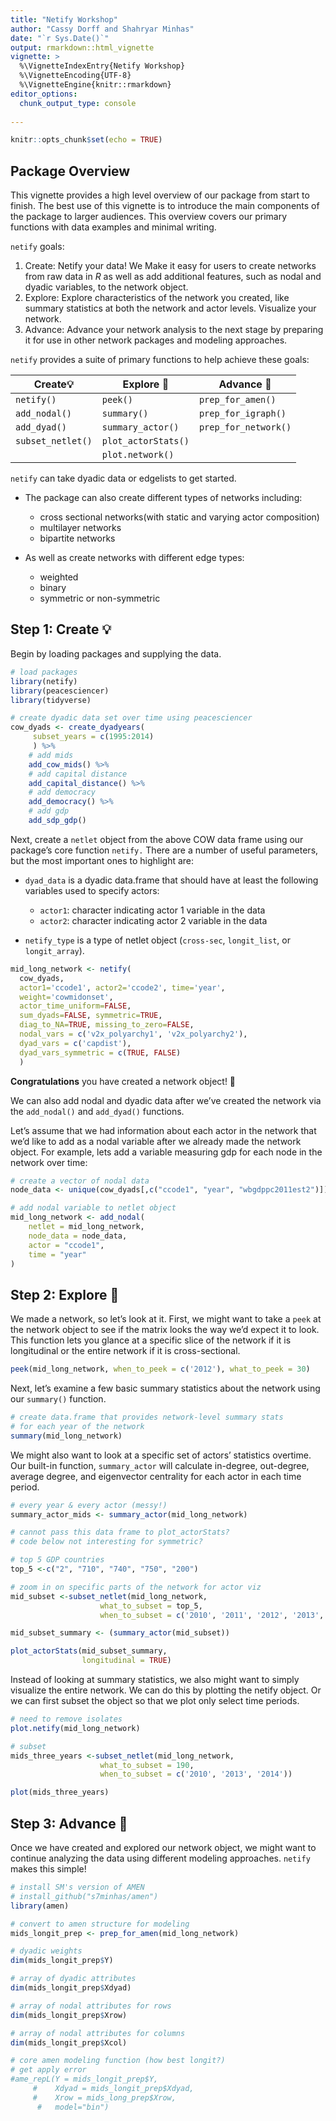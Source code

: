 ```yaml
---
title: "Netify Workshop"
author: "Cassy Dorff and Shahryar Minhas"
date: "`r Sys.Date()`"
output: rmarkdown::html_vignette
vignette: >
  %\VignetteIndexEntry{Netify Workshop}
  %\VignetteEncoding{UTF-8}
  %\VignetteEngine{knitr::rmarkdown}
editor_options:
  chunk_output_type: console
  
---
```


```r
knitr::opts_chunk$set(echo = TRUE)
```

##  Package Overview 

This vignette provides a high level overview of our package from start to finish. The best use of this vignette is to introduce the main components of the package to larger audiences. This overview covers our primary functions with data examples and minimal writing. 

`netify` goals: 

  (1) Create: Netify your data! We Make it easy for users to create networks from raw data in $R$ as well as add additional features, such as nodal and dyadic variables, to the network object.
  (2) Explore: Explore characteristics of the network you created, like summary statistics at both the network and actor levels. Visualize your network.
  (3) Advance:  Advance your network analysis to the next stage by preparing it for use in other network packages and modeling approaches. 
  
`netify` provides a suite of primary functions to help achieve these goals:

| Create💡  | Explore 🔎 | Advance ️🚀|
|---------|---------|---------|
| `netify()`  | `peek()`  | `prep_for_amen()`  |
| `add_nodal()` | `summary()`   | `prep_for_igraph()`  |
| `add_dyad()`  | `summary_actor()`  | `prep_for_network()`  |
| `subset_netlet()`  | `plot_actorStats()`  |   | 
|              |   `plot.network()`|        |

`netify` can take dyadic data or edgelists to get started. 

- The package can also create different types of networks including:

  - cross sectional networks(with static and varying actor composition)
  - multilayer networks
  - bipartite networks

- As well as create networks with different edge types:
  - weighted 
  - binary 
  - symmetric or non-symmetric 

## Step 1: Create 💡

Begin by loading packages and supplying the data.


```r
# load packages
library(netify)
library(peacesciencer)
library(tidyverse)

# create dyadic data set over time using peacesciencer
cow_dyads <- create_dyadyears( 
     subset_years = c(1995:2014)
     ) %>%
    # add mids
    add_cow_mids() %>%
    # add capital distance
    add_capital_distance() %>%
    # add democracy
    add_democracy() %>%
    # add gdp
    add_sdp_gdp()
```

Next, create a `netlet` object from the above COW data frame using our package's core function `netify.` There are a number of useful parameters, but the most important ones to highlight are:

- `dyad_data` is a dyadic data.frame that should have at least the following variables used to specify actors:

  - `actor1`: character indicating actor 1 variable in the data
  - `actor2`: character indicating actor 2 variable in the data
  
- `netify_type` is a type of netlet object (`cross-sec`, `longit_list`, or `longit_array`).

```r
mid_long_network <- netify(
  cow_dyads,
  actor1='ccode1', actor2='ccode2', time='year',
  weight='cowmidonset', 
  actor_time_uniform=FALSE,
  sum_dyads=FALSE, symmetric=TRUE,
  diag_to_NA=TRUE, missing_to_zero=FALSE,
  nodal_vars = c('v2x_polyarchy1', 'v2x_polyarchy2'),
  dyad_vars = c('capdist'),
  dyad_vars_symmetric = c(TRUE, FALSE)
  )
```

**Congratulations** you have created a network object! 🎉

We can also add nodal and dyadic data after we've created the network via the `add_nodal()` and `add_dyad()` functions. 

Let's assume that we had information about each actor in the network that we'd like to add as a nodal variable after we already made the network object. For example, lets add a variable measuring gdp for each node in the network over time:

```r
# create a vector of nodal data
node_data <- unique(cow_dyads[,c("ccode1", "year", "wbgdppc2011est2")])

# add nodal variable to netlet object
mid_long_network <- add_nodal(
    netlet = mid_long_network,
    node_data = node_data,
    actor = "ccode1",
    time = "year"
)

```

## Step 2: Explore 🔎

We made a network, so let's look at it. First, we might want to take a `peek` at the network object to see if the matrix looks the way we'd expect it to look. This function lets you glance at a specific slice of the network if it is longitudinal or the entire network if it is cross-sectional.

```r
peek(mid_long_network, when_to_peek = c('2012'), what_to_peek = 30)
```

Next, let's examine a few basic summary statistics about the network using our  `summary()` function.

```r
# create data.frame that provides network-level summary stats 
# for each year of the network
summary(mid_long_network)
```

We might also want to look at a specific set of actors' statistics overtime. Our built-in function, `summary_actor` will calculate in-degree, out-degree, average degree, and eigenvector centrality for each actor in each time period.

```r
# every year & every actor (messy!)
summary_actor_mids <- summary_actor(mid_long_network)

# cannot pass this data frame to plot_actorStats?
# code below not interesting for symmetric?
```

```r

# top 5 GDP countries
top_5 <-c("2", "710", "740", "750", "200")

# zoom in on specific parts of the network for actor viz
mid_subset <-subset_netlet(mid_long_network, 
                    what_to_subset = top_5,
                    when_to_subset = c('2010', '2011', '2012', '2013', '2014'))

mid_subset_summary <- (summary_actor(mid_subset))

plot_actorStats(mid_subset_summary, 
                longitudinal = TRUE)
```

Instead of looking at summary statistics, we also might want to simply visualize the entire network. We can do this by plotting the netify object. Or we can first subset the object so that we plot only select time periods.

```r
# need to remove isolates
plot.netify(mid_long_network)
```

```r
# subset 
mids_three_years <-subset_netlet(mid_long_network, 
                    what_to_subset = 190,
                    when_to_subset = c('2010', '2013', '2014'))

plot(mids_three_years)
```

## Step 3: Advance 🚀

Once we have created and explored our network object, we might want to continue analyzing the data using different modeling approaches. `netify` makes this simple!

```r
# install SM's version of AMEN
# install_github("s7minhas/amen")
library(amen)

# convert to amen structure for modeling
mids_longit_prep <- prep_for_amen(mid_long_network)

# dyadic weights
dim(mids_longit_prep$Y)

# array of dyadic attributes
dim(mids_longit_prep$Xdyad)

# array of nodal attributes for rows
dim(mids_longit_prep$Xrow)

# array of nodal attributes for columns
dim(mids_longit_prep$Xcol)

# core amen modeling function (how best longit?)
# get apply error
#ame_repL(Y = mids_longit_prep$Y, 
     #    Xdyad = mids_longit_prep$Xdyad,
     #    Xrow = mids_long_prep$Xrow,
      #   model="bin")
```

